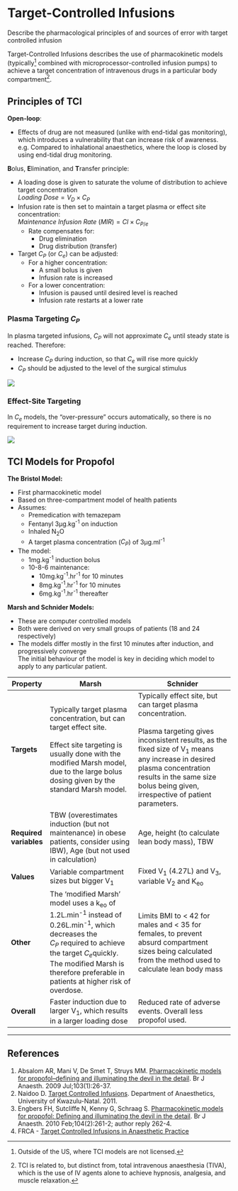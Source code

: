 # Target-Controlled Infusions

:::ANZCA
Describe the pharmacological principles of and sources of error with target controlled infusion
:::


Target-Controlled Infusions describes the use of pharmacokinetic models (typically^[Outside of the US, where TCI models are not licensed.] combined with microprocessor-controlled infusion pumps) to achieve a target concentration of intravenous drugs in a particular body compartment^[TCI is related to, but distinct from, total intravenous anaesthesia (TIVA), which is the use of IV agents alone to achieve hypnosis, analgesia, and muscle relaxation.].


## Principles of TCI

**Open-loop**:

* Effects of drug are not measured (unlike with end-tidal gas monitoring), which introduces a vulnerability that can increase risk of awareness.\
e.g. Compared to inhalational anaesthetics, where the loop is closed by using end-tidal drug monitoring.


**B**olus, **E**limination, and **T**ransfer principle:

* A loading dose is given to saturate the volume of distribution to achieve target concentration\
$Loading \ Dose = V_D \times C_P$
* Infusion rate is then set to maintain a target plasma or effect site concentration:\
$Maintenance \ Infusion \ Rate \ (MIR) = Cl \times C_{P/e}$
    * Rate compensates for:
        * Drug elimination
        * Drug distribution (transfer)
* Target $C_P$ (or $C_e$) can be adjusted:
    * For a higher concentration:
        * A small bolus is given
        * Infusion rate is increased
    * For a lower concentration:
        * Infusion is paused until desired level is reached
        * Infusion rate restarts at a lower rate


### Plasma Targeting $C_P$

In plasma targeted infusions, $C_P$ will not approximate $C_e$ until steady state is reached. Therefore:

* Increase $C_P$ during induction, so that $C_e$ will rise more quickly
* $C_P$ should be adjusted to the level of the surgical stimulus

<img src="/resources/plasma-site-targeting.svg">

### Effect-Site Targeting

In $C_e$ models, the "over-pressure" occurs automatically, so there is no requirement to increase target during induction.

<img src="/resources/effect-site-targeting.svg">


## TCI Models for Propofol

**The Bristol Model:**

* First pharmacokinetic model
* Based on three-compartment model of health patients
* Assumes:
    * Premedication with temazepam
    * Fentanyl 3μg.kg^-1^ on induction
    * Inhaled N~2~O
    * A target plasma concentration ($C_P$) of 3μg.ml^-1^
* The model:
    * 1mg.kg^-1^ induction bolus
    * 10-8-6 maintenance:
        * 10mg.kg^-1^.hr^-1^ for 10 minutes
        * 8mg.kg^-1^.hr^-1^ for 10 minutes
        * 6mg.kg^-1^.hr^-1^ thereafter

**Marsh and Schnider Models:**

* These are computer controlled models
* Both were derived on very small groups of patients (18 and 24 respectively)
* The models differ mostly in the first 10 minutes after induction, and progressively converge\
The initial behaviour of the model is key in deciding which model to apply to any particular patient.

|        Property        |                                                                                                                        Marsh                                                                                                                        |                                                                                                                                    Schnider                                                                                                                                   |
|------------------------+-----------------------------------------------------------------------------------------------------------------------------------------------------------------------------------------------------------------------------------------------------+-------------------------------------------------------------------------------------------------------------------------------------------------------------------------------------------------------------------------------------------------------------------------------|
| **Targets**            | Typically target plasma concentration, but can target effect site. <br><br>Effect site targeting is usually done with the modified Marsh model, due to the large bolus dosing given by the standard Marsh model.                                    | Typically effect site, but can target plasma concentration. <br><br>Plasma targeting gives inconsistent results, as the fixed size of V~1~ means any increase in desired plasma concentration results in the same size bolus being given, irrespective of patient parameters. |
| **Required variables** | TBW (overestimates induction (but not maintenance) in obese patients, consider using IBW), Age (but not used in calculation)                                                                                                                        | Age, height (to calculate lean body mass), TBW                                                                                                                                                                                                                                |
| **Values**             | Variable compartment sizes but bigger V~1~                                                                                                                                                                                                          | Fixed V~1~ (4.27L) and V~3~, variable V~2~ and K~eo~                                                                                                                                                                                                                          |
| **Other**              | The 'modified Marsh' model uses a k~eo~ of 1.2L.min^-1^ instead of 0.26L.min^-1^, which decreases the $C_P \ $required to achieve the target $C_e$quickly. The modified Marsh is therefore preferable in patients at higher risk of overdose. | Limits BMI to < 42 for males and < 35 for females, to prevent absurd compartment sizes being calculated from the method used to calculate lean body mass                                                                                                                      |
| **Overall**            | Faster induction due to larger V~1~, which results in a larger loading dose                                                                                                                                                                         | Reduced rate of adverse events. Overall less propofol used.                                                                                                                                                                                                                   |

---

## References

1. Absalom AR, Mani V, De Smet T, Struys MM. [Pharmacokinetic models for propofol--defining and illuminating the devil in the detail](https://academic.oup.com/bja/article/103/1/26/462196/Pharmacokinetic-models-for-propofol-defining-and#6943950). Br J Anaesth. 2009 Jul;103(1):26-37.
2. Naidoo D. [Target Controlled Infusions](http://anaesthetics.ukzn.ac.za/Libraries/Documents2011/D_Naidoo_Target_Controlled_Infusion.sflb.ashx). Department of Anaesthetics, University of Kwazulu-Natal. 2011.
3. Engbers FH, Sutcliffe N, Kenny G, Schraag S. [Pharmacokinetic models for propofol: Defining and illuminating the devil in the detail](https://academic.oup.com/bja/article-pdf/104/2/261/614636/aep385.pdf). Br J Anaesth. 2010 Feb;104(2):261-2; author reply 262-4. 
2. FRCA - [Target Controlled Infusions in Anaesthetic Practice](http://www.frca.co.uk/article.aspx?articleid=101001)
